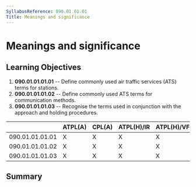 ```yaml
---
SyllabusReference: 090.01.01.01
Title: Meanings and significance
---
```


# Meanings and significance

## Learning Objectives

1.  **090.01.01.01.01** -- Define commonly used air traffic services (ATS) terms
    for stations.
2.  **090.01.01.01.02** -- Define commonly used ATS terms for communication
    methods.
3.  **090.01.01.01.03** -- Recognise the terms used in conjunction with the
    approach and holding procedures.

|                 | ATPL(A) | CPL(A) | ATPL(H)/IR | ATPL(H)/VFR | CPL(H) | IR  | CBIR(A) |
| --------------- | ------- | ------ | ---------- | ----------- | ------ | --- | ------- |
| 090.01.01.01.01 | X       | X      | X          | X           | X      | X   | X       |
| 090.01.01.01.02 | X       | X      | X          | X           | X      | X   | X       |
| 090.01.01.01.03 | X       | X      | X          | X           | X      | X   | X       |

## Summary
